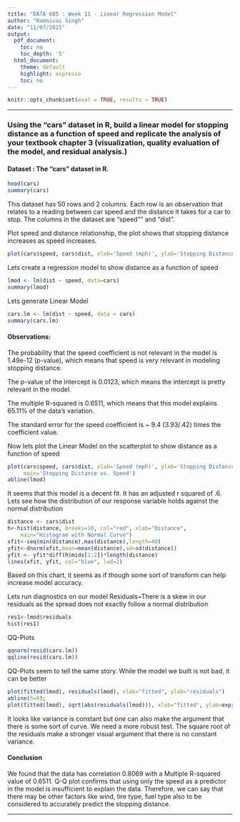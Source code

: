 ---
title: "DATA 605 : Week 11 - Linear Regression Model"
author: "Ramnivas Singh"
date: "11/07/2021"
output:
  pdf_document:
    toc: no
    toc_depth: '5'
  html_document:
    theme: default
    highlight: espresso
    toc: no
---

```{r setup, include=FALSE}
knitr::opts_chunk$set(eval = TRUE, results = TRUE)
```
--------------------------------------------------------------------------------
### Using the “cars” dataset in R, build a linear model for stopping distance as a function of speed and replicate the analysis of your textbook chapter 3 (visualization, quality evaluation of the model, and residual analysis.)

#### Dataset : The “cars” dataset in R. 

```{r}
head(cars)
summary(cars)
```


This dataset has 50 rows and 2 columns. Each row is an observation that relates to a reading between car speed and the distance it takes for a car to stop. The columns in the dataset are “speed”" and “dist”.

Plot speed and distance relationship, the plot shows that stopping distance increases as speed increases.
```{r}
plot(cars$speed, cars$dist, xlab='Speed (mph)', ylab='Stopping Distance (ft)')
```

Lets create a regression model to show distance as a function of speed 
```{r}
lmod <- lm(dist ~ speed, data=cars)
summary(lmod)

```

Lets generate Linear Model
```{r}
cars.lm <- lm(dist ~ speed, data = cars)
summary(cars.lm)
```

#### Observations:

The probability that the speed coefficient is not relevant in the model is 1.49e-12 (p-value), which means that speed is very relevant in modeling stopping distance.

The p-value of the intercept is 0.0123, which means the intercept is pretty relevant in the model.

The multiple R-squared is 0.6511, which means that this model explains 65.11% of the data’s variation.

The standard error for the speed coefficient is ~ 9.4 (3.93/.42) times the coefficient value.


Now lets plot the Linear Model on the scatterplot to show distance as a function of speed 
```{r}
plot(cars$speed, cars$dist, xlab='Speed (mph)', ylab='Stopping Distance (ft)', 
     main='Stopping Distance vs. Speed')
abline(lmod)
```

It seems that this model is a decent fit. It has an adjusted r squared of .6. Lets see how the distribution of our response variable holds against the normal distribution 

```{r}
distance <- cars$dist 
h<-hist(distance, breaks=10, col="red", xlab="Distance", 
    main="Histogram with Normal Curve") 
xfit<-seq(min(distance),max(distance),length=40) 
yfit<-dnorm(xfit,mean=mean(distance),sd=sd(distance)) 
yfit <- yfit*diff(h$mids[1:2])*length(distance) 
lines(xfit, yfit, col="blue", lwd=2)
```

Based on this chart, it seems as if though some sort of transform can help increase model accuracy. 

Lets run diagnostics on our model 
Residuals~There is a skew in our residuals as the spread does not exactly follow a normal distribution 
```{r}
res1<-lmod$residuals
hist(res1)
```

QQ-Plots
```{r}
qqnorm(resid(cars.lm))
qqline(resid(cars.lm))

```

QQ-Plots seem to tell the same story. While the model we built is not bad, it can be better

```{r}
plot(fitted(lmod), residuals(lmod), xlab="fitted", ylab="residuals")
abline(h=0);
plot(fitted(lmod), sqrt(abs(residuals(lmod))), xlab="fitted", ylab=expression(sqrt(hat(epsilon))))
```

It looks like variance is constant but one can also make the argument that there is some sort of curve. We need a more robust test. The square root of the residuals make a stronger visual argument that there is no constant variance. 

#### Conclusion 
We found that the data has correlation 0.8069 with a Multiple R-squared value of 0.6511. Q-Q plot confirms that using only the speed as a predictor in the model is insufficient to explain the data. Therefore, we can say that there may be other factors like wind, tire type, fuel type also to be considered to accurately predict the stopping distance.


***

